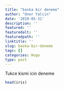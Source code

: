 ```yaml
---
title: "baska bir deneme"
author: "Oner Yalcin"
date: '2019-05-31'
description: ''
featured: ''
featuredalt: ''
featuredpath: ''
linktitle: ''
slug: baska-bir-deneme
tags: []
categories: Hugo
type: post
---
```



Tukce kismi icin deneme 
```r
head(iris)
```

